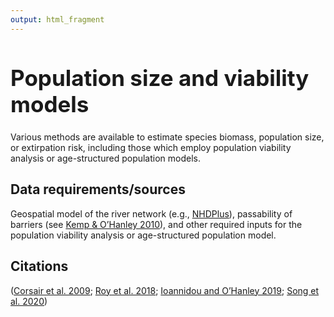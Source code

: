 ```yaml
---
output: html_fragment
---
```


<style type="text/css">
  h1{
  font-size: 2.5em;
}
</style>

# Population size and viability models

Various methods are available to estimate species biomass, population size, or extirpation risk, including those which employ population viability analysis or age-structured population models.

## Data requirements/sources
Geospatial model of the river network (e.g., [NHDPlus](https://www.usgs.gov/national-hydrography/nhdplus-high-resolution){target="_blank"}), passability of barriers (see [Kemp & O'Hanley 2010](https://doi.org/10.1111/j.1365-2400.2010.00751.x){target="_blank"}), and other required inputs for the population viability analysis or age-structured population model.

## Citations
([Corsair et al. 2009](https://doi.org/10.1007/s10726-008-9148-4){target="_blank"}; [Roy et al. 2018](https://doi.org/10.1073/pnas.1807437115){target="_blank"}; [Ioannidou and O’Hanley 2019](https://doi.org/10.1016/j.biocon.2019.01.001){target="_blank"}; [Song et al. 2020](https://doi.org/10.1016/j.resconrec.2020.104990){target="_blank"})